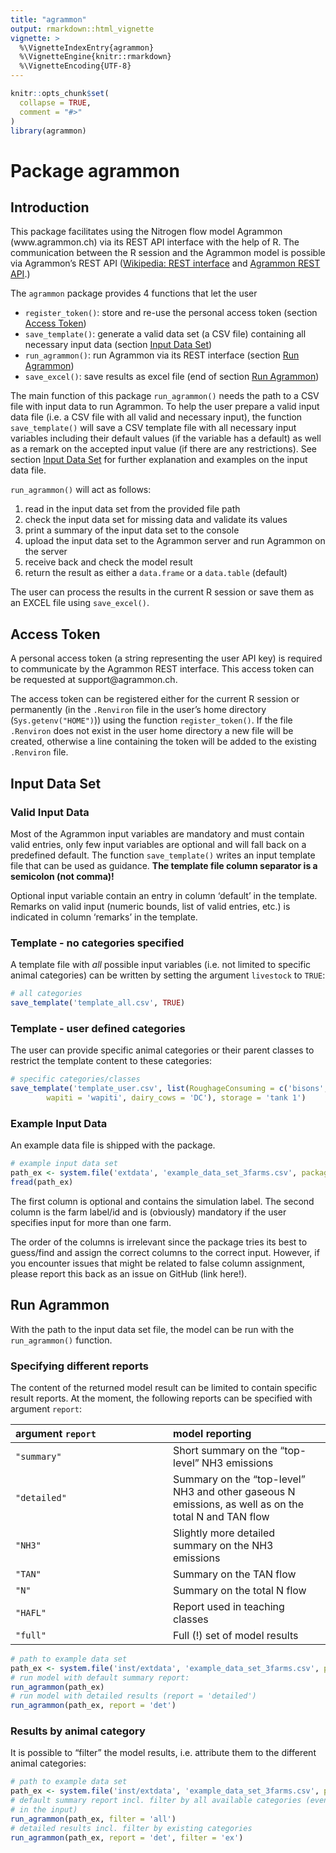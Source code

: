 ```yaml
---
title: "agrammon"
output: rmarkdown::html_vignette
vignette: >
  %\VignetteIndexEntry{agrammon}
  %\VignetteEngine{knitr::rmarkdown}
  %\VignetteEncoding{UTF-8}
---
```


```r
knitr::opts_chunk$set(
  collapse = TRUE,
  comment = "#>"
)
library(agrammon)
```

# Package agrammon

## Introduction

This package facilitates using the Nitrogen flow model Agrammon (www.agrammon.ch) via its REST API interface with the help of R.
The communication between the R session and the Agrammon model is possible via Agrammon's REST API ([Wikipedia: REST interface](https://en.wikipedia.org/wiki/Representational_state_transfer)
and [Agrammon REST API](https://redocly.github.io/redoc/?url=https://model.agrammon.ch/single/api/v1/openapi.yaml).)

The `agrammon` package provides 4 functions that let the user

- `register_token()`: store and re-use the personal access token (section [Access Token](#token))
- `save_template()`: generate a valid data set (a CSV file) containing all necessary input data (section [Input Data Set](#input))
- `run_agrammon()`: run Agrammon via its REST interface (section [Run Agrammon](#run))
- `save_excel()`: save results as excel file (end of section [Run Agrammon](#run))

The main function of this package `run_agrammon()` needs the path to a CSV file with input data to run Agrammon.
To help the user prepare a valid input data file (i.e. a CSV file with all valid and necessary input), 
the function `save_template()` will save a CSV template file with all necessary input variables including their 
default values (if the variable has a default) as well as a remark on the accepted input value (if there are any restrictions). 
See section [Input Data Set](#input) for further explanation and examples on the input data file.  

`run_agrammon()` will act as follows:

1. read in the input data set from the provided file path
2. check the input data set for missing data and validate its values
3. print a summary of the input data set to the console
4. upload the input data set to the Agrammon server and run Agrammon on the server
5. receive back and check the model result
6. return the result as either a `data.frame` or a `data.table` (default)

The user can process the results in the current R session or save them as an EXCEL file using `save_excel()`.

## Access Token {#token}

A personal access token (a string representing the user API key) is required to communicate by the Agrammon REST interface.
This access token can be requested at support@agrammon.ch.

The access token can be registered either for the current R session or permanently (in the `.Renviron` file in the user's home 
directory (`Sys.getenv("HOME")`)) using the function `register_token()`. 
If the file `.Renviron` does not exist in the user home directory a new file will be created, otherwise a line containing the token will
be added to the existing `.Renviron` file.

## Input Data Set {#input}

### Valid Input Data

Most of the Agrammon input variables are mandatory and must contain valid entries, only few input variables are optional and will 
fall back on a predefined default. The function `save_template()` writes an input template file that can be used as guidance.
**The template file column separator is a semicolon (not comma)!**

Optional input variable contain an entry in column 'default' in the template. Remarks on valid input (numeric bounds, list of valid entries, etc.) is indicated in column
'remarks' in the template.

### Template - no categories specified

A template file with _all_ possible input variables (i.e. not limited to specific animal categories) can be written by
setting the argument `livestock` to `TRUE`:

```r
# all categories
save_template('template_all.csv', TRUE)
```

### Template - user defined categories

The user can provide specific animal categories or their parent classes to restrict the template content to these categories:

```r
# specific categories/classes
save_template('template_user.csv', list(RoughageConsuming = c('bisons', 'alpaca'), 
        wapiti = 'wapiti', dairy_cows = 'DC'), storage = 'tank 1')
```

### Example Input Data

An example data file is shipped with the package.

```r
# example input data set
path_ex <- system.file('extdata', 'example_data_set_3farms.csv', package = 'agrammon')
fread(path_ex)
```

The first column is optional and contains the simulation label. The second column is the farm label/id and is (obviously) mandatory if 
the user specifies input for more than one farm. 

The order of the columns is irrelevant since the package tries its best to guess/find and assign the correct columns to the correct
input. However, if you encounter issues that might be related to false column assignment, please report this back as an issue on GitHub (link here!).


## Run Agrammon {#run}

With the path to the input data set file, the model can be run with the `run_agrammon()` function.

### Specifying different reports

The content of the returned model result can be limited to contain specific result reports. At the moment,
the following reports can be specified with argument `report`:

| argument `report` | model reporting |
|:---|:---|
| `"summary"` | Short summary on the "top-level" NH3 emissions |
| `"detailed"` | Summary on the "top-level" NH3 and other gaseous N emissions, as well as on the total N and TAN flow |
| `"NH3"` | Slightly more detailed summary on the NH3 emissions |
| `"TAN"` | Summary on the TAN flow |
| `"N"` | Summary on the total N flow |
| `"HAFL"` | Report used in teaching classes |
| `"full"` | Full (!) set of model results |

```r
# path to example data set
path_ex <- system.file('inst/extdata', 'example_data_set_3farms.csv', package = 'agrammon')
# run model with default summary report:
run_agrammon(path_ex)
# run model with detailed results (report = 'detailed')
run_agrammon(path_ex, report = 'det')
```

### Results by animal category

It is possible to "filter" the model results, i.e. attribute them to the different animal categories:

```r
# path to example data set
path_ex <- system.file('inst/extdata', 'example_data_set_3farms.csv', package = 'agrammon')
# default summary report incl. filter by all available categories (even if they don't exist
# in the input)
run_agrammon(path_ex, filter = 'all')
# detailed results incl. filter by existing categories
run_agrammon(path_ex, report = 'det', filter = 'ex')
```
